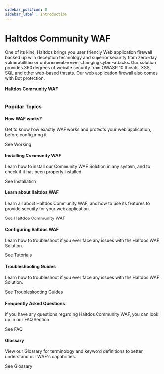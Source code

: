 ```yaml
---
sidebar_position: 0
sidebar_label : Introduction
---
```



# Haltdos Community WAF

<div className='gallery'>
  <div className='sub-heading'>
    <p>
      One of its kind, Haltdos brings you user friendly Web application firewall backed up with deception technology and superior security from zero-day vulnerabilities or unforeseeable ever changing cyber-attacks. Our solution provides 360 degrees of website security from OWASP 10 threats, XSS, SQL and other web-based threats. Our web application firewall also comes with Bot protection.
      <br />
      <br />
      <b> Haltdos Community WAF</b>
      <br />
      <br />
    </p>
  </div>
  <div className='sub-heading'>
    <h3>Popular Topics</h3>
  </div>
  <div className='card'>
    <h4>How WAF works?</h4>
    <p>Get to know how exactly WAF works and protects your web application, before configuring it</p>
    <VersionedLink to='docs/intro/works'>
      See Working <ArrowRight className='arrow' />
    </VersionedLink>
  </div>
  <div className='card'>
    <h4>Installing Community WAF</h4>
    <p>Learn how to install our Community WAF Solution in any system, and to check if it has been properly installed</p>
    <VersionedLink to='docs/intro/serverfarm'>
      See Installation <ArrowRight className='arrow' />
    </VersionedLink>
  </div>
  <div className='card'>
    <h4>Learn about Haltdos WAF</h4>
    <p>
      Learn all about Haltdos Community WAF, and how to use its features to provide security for your web application.
    </p>
    <VersionedLink to='docs/community-waf'>
      See Haltdos Community WAF <ArrowRight className='arrow' />
    </VersionedLink>
  </div>
  <div className='card'>
    <h4>Configuring Haltdos WAF</h4>
    <p>
      Learn how to troubleshoot if you ever face any issues with the Haltdos WAF Solution.
    </p>
    <VersionedLink to='tutorials/'>
      See Tutorials <ArrowRight className='arrow' />
    </VersionedLink>
  </div>
  <div className='card'>
    <h4>Troubleshooting Guides</h4>
    <p>
      Learn how to troubleshoot if you ever face any issues with the Haltdos WAF Solution.
    </p>
    <VersionedLink to='docs/troubleshooting'>
      See Troubleshooting Guides <ArrowRight className='arrow' />
    </VersionedLink>
  </div>
  <div className='card'>
    <h4>Frequently Asked Questions</h4>
    <p>
      If you have any questions regarding Haltdos Community WAF, you can look up in our FAQ Section.
    </p>
    <VersionedLink to='docs/faq'>
      See FAQ <ArrowRight className='arrow' />
    </VersionedLink>
  </div>
  <div className='card'>
    <h4>Glossary</h4>
    <p>
      View our Glossary for terminology and keyword definitions to better understand our WAF's capabilities.
    </p>
    <VersionedLink to='docs/glossary'>
      See Glossary <ArrowRight className='arrow' />
    </VersionedLink>
  </div>
</div>
